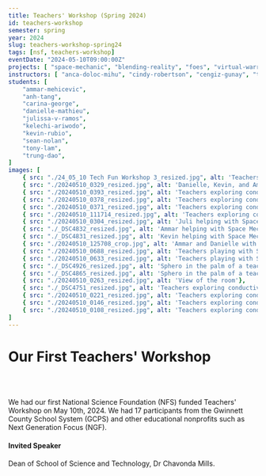 ```yaml
---
title: Teachers' Workshop (Spring 2024)
id: teachers-workshop
semester: spring
year: 2024
slug: teachers-workshop-spring24
tags: [nsf, teachers-workshop]
eventDate: "2024-05-10T09:00:00Z"
projects: [ "space-mechanic", "blending-reality", "foes", "virtual-warriors", "jedi-sphero" ]
instructors: [ "anca-doloc-mihu", "cindy-robertson", "cengiz-gunay", "tirza-leader", "xin-xu", "wei-jin", "rahaf-barakat" ]
students: [
    "ammar-mehicevic",
    "anh-tang",
    "carina-george",
    "danielle-mathieu",
    "julissa-v-ramos",
    "kelechi-ariwodo",
    "kevin-rubio",
    "sean-nolan",
    "tony-lam",
    "trung-dao",
]
images: [ 
    { src: "./24_05_10 Tech Fun Workshop 3_resized.jpg", alt: 'Teachers hand-in-hand exploring conductivity while playing with Space Mechanic' },
    { src: "./20240510_0329_resized.jpg", alt: 'Danielle, Kevin, and Ammar helping a teacher' },
    { src: "./20240510_0393_resized.jpg", alt: 'Teachers exploring conductivity while playing with Space Mechanic' },
    { src: "./20240510_0378_resized.jpg", alt: 'Teachers exploring conductivity while playing with Space Mechanic'},
    { src: "./20240510_0371_resized.jpg", alt: 'Teachers exploring conductivity while playing with Space Mechanic'},
    { src: "./20240510_111714_resized.jpg", alt: 'Teachers exploring conductivity while playing with Space Mechanic'},
    { src: "./20240510_0304_resized.jpg", alt: 'Juli helping with Space Mechanic'},
    { src: "./_DSC4832_resized.jpg", alt: 'Ammar helping with Space Mechanic'},
    { src: "./_DSC4831_resized.jpg", alt: 'Kevin helping with Space Mechanic'},       
    { src: "./20240510_125708_crop.jpg", alt: 'Ammar and Danielle with Spheros going through the Jedi maze'},
    { src: "./20240510_0688_resized.jpg", alt: 'Teachers playing with Spheros going through the Jedi maze'},
    { src: "./20240510_0633_resized.jpg", alt: 'Teachers playing with Spheros going through the Jedi maze'},
    { src: "./_DSC4926_resized.jpg", alt: 'Sphero in the palm of a teacher'},
    { src: "./_DSC4865_resized.jpg", alt: 'Sphero in the palm of a teacher'},
    { src: "./20240510_0263_resized.jpg", alt: 'View of the room'},
    { src: "./_DSC4751_resized.jpg", alt: 'Teachers exploring conductivity while playing with Space Mechanic'},
    { src: "./20240510_0221_resized.jpg", alt: 'Teachers exploring conductivity while playing with Space Mechanic'},
    { src: "./20240510_0146_resized.jpg", alt: 'Teachers exploring conductivity while playing with Space Mechanic'},
    { src: "./20240510_0108_resized.jpg", alt: 'Teachers exploring conductivity while playing with Space Mechanic'},
]
---
```




# Our First Teachers' Workshop
<br>
<Photo src={group_1.src} alt="Group photo on the library stairs"/>  
</br>
<p>We had our first National Science Foundation (NFS) funded Teachers' Workshop on 
May 10th, 2024. We had 17 participants from the Gwinnett County School System
 (GCPS) and other educational nonprofits such as Next Generation Focus (NGF).</p>


#### Invited Speaker

<Photo src={cmills.src} alt="Dean of School of Science and Technology, Dr Chavonda Mills."/>  
<p>Dean of School of Science and Technology, Dr Chavonda Mills.</p>
